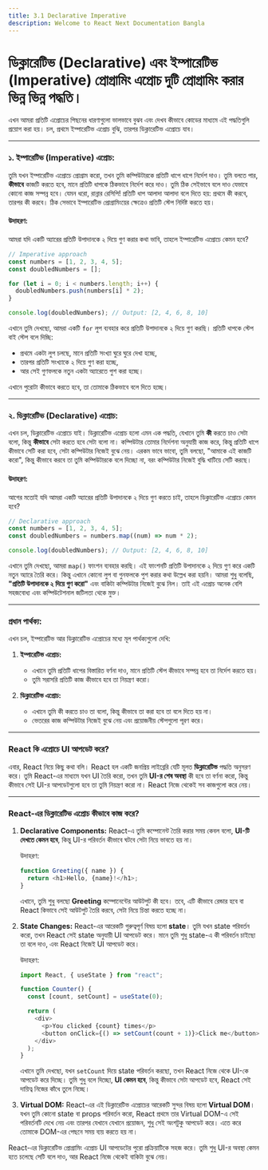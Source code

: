 ```yaml
---
title: 3.1 Declarative Imperative
description: Welcome to React Next Documentation Bangla
---
```


## <h1 className="bg-gradient-to-r from-blue-500 to-purple-500 inline-block text-transparent bg-clip-text text-3xl pt-2">ডিক্লারেটিভ (Declarative) এবং ইম্পারেটিভ (Imperative) প্রোগ্রামিং এপ্রোচ দুটি প্রোগ্রামিং করার ভিন্ন ভিন্ন পদ্ধতি।</h1>

এখন আমরা প্রতিটি এপ্রোচের পিছনের ধারণাগুলো ভালভাবে বুঝব এবং দেখব কীভাবে কোডের মাধ্যমে এই পদ্ধতিগুলি প্রয়োগ করা হয়। চল, প্রথমে ইম্পারেটিভ এপ্রোচ বুঝি, তারপর ডিক্লারেটিভ এপ্রোচে যাব।

---

### ১. ইম্পারেটিভ (Imperative) এপ্রোচ:

তুমি যখন ইম্পারেটিভ এপ্রোচে প্রোগ্রাম করো, তখন তুমি কম্পিউটারকে প্রতিটি ধাপে ধাপে নির্দেশ দাও। তুমি বলতে পার, **কীভাবে** কাজটি করতে হবে, মানে প্রতিটি ধাপকে ঠিকভাবে নির্দেশ করে দাও। তুমি ঠিক সেইভাবে বলে দাও যেভাবে কোনো কাজ সম্পন্ন হবে। যেমন ধরো, রান্নার রেসিপি! প্রতিটি ধাপ আলাদা আলাদা বলে দিতে হয়: প্রথমে কী করবে, তারপর কী করবে। ঠিক সেভাবে ইম্পারেটিভ প্রোগ্রামিংয়ের ক্ষেত্রেও প্রতিটি স্টেপ নির্দিষ্ট করতে হয়।

#### উদাহরণ:

আমরা যদি একটি অ্যারের প্রতিটি উপাদানকে ২ দিয়ে গুণ করার কথা ভাবি, তাহলে ইম্পারেটিভ এপ্রোচে কেমন হবে?

```javascript
// Imperative approach
const numbers = [1, 2, 3, 4, 5];
const doubledNumbers = [];

for (let i = 0; i < numbers.length; i++) {
  doubledNumbers.push(numbers[i] * 2);
}

console.log(doubledNumbers); // Output: [2, 4, 6, 8, 10]
```

এখানে তুমি দেখছো, আমরা একটি `for` লুপ ব্যবহার করে প্রতিটি উপাদানকে ২ দিয়ে গুণ করছি। প্রতিটি ধাপকে স্টেপ বাই স্টেপ বলে দিচ্ছি:

- প্রথমে একটা লুপ চলছে, মানে প্রতিটি সংখ্যা ঘুরে ঘুরে দেখা হচ্ছে,
- তারপর প্রতিটি সংখ্যাকে ২ দিয়ে গুণ করা হচ্ছে,
- আর সেই গুণফলকে নতুন একটা অ্যারেতে পুশ করা হচ্ছে।

এখানে পুরোটা কীভাবে করতে হবে, তা তোমাকে ঠিকভাবে বলে দিতে হচ্ছে।

---

### ২. ডিক্লারেটিভ (Declarative) এপ্রোচ:

এখন চল, ডিক্লারেটিভ এপ্রোচে যাই। ডিক্লারেটিভ এপ্রোচ হলো এমন এক পদ্ধতি, যেখানে তুমি **কী** করতে চাও সেটা বলো, কিন্তু **কীভাবে** সেটা করতে হবে সেটা বলো না। কম্পিউটার তোমার নির্দেশনা অনুযায়ী কাজ করে, কিন্তু প্রতিটি ধাপে কীভাবে সেটি করা হবে, সেটা কম্পিউটার নিজেই বুঝে নেয়। এরকম ভাবে ভাবো, তুমি বলছো, "আমাকে এই কাজটি করো", কিন্তু কীভাবে করবে তা তুমি কম্পিউটারকে বলে দিচ্ছো না, বরং কম্পিউটার নিজেই বুদ্ধি খাটিয়ে সেটি করছে।

#### উদাহরণ:

আগের মতোই যদি আমরা একটি অ্যারের প্রতিটি উপাদানকে ২ দিয়ে গুণ করতে চাই, তাহলে ডিক্লারেটিভ এপ্রোচে কেমন হবে?

```javascript
// Declarative approach
const numbers = [1, 2, 3, 4, 5];
const doubledNumbers = numbers.map((num) => num * 2);

console.log(doubledNumbers); // Output: [2, 4, 6, 8, 10]
```

এখানে তুমি দেখছো, আমরা `map()` ফাংশন ব্যবহার করছি। এই ফাংশনটি প্রতিটি উপাদানকে ২ দিয়ে গুণ করে একটি নতুন অ্যারে তৈরি করে। কিন্তু এখানে কোনো লুপ বা গুনফলকে পুশ করার কথা উল্লেখ করা হয়নি। আমরা শুধু বলেছি, **"প্রতিটি উপাদানকে ২ দিয়ে গুণ করো"** এবং বাকিটা কম্পিউটার নিজেই বুঝে নিল। তাই এই এপ্রোচ অনেক বেশি সহজবোধ্য এবং কম্পিউটেশনাল জটিলতা থেকে মুক্ত।

---

### প্রধান পার্থক্য:

এখন চল, ইম্পারেটিভ আর ডিক্লারেটিভ এপ্রোচের মধ্যে মূল পার্থক্যগুলো দেখি:

1. **ইম্পারেটিভ এপ্রোচ:**

   - এখানে তুমি প্রতিটি ধাপের বিস্তারিত বর্ণনা দাও, মানে প্রতিটি স্টেপ কীভাবে সম্পন্ন হবে তা নির্দেশ করতে হয়।
   - তুমি সরাসরি প্রতিটি কাজ কীভাবে হবে তা নিয়ন্ত্রণ করো।

2. **ডিক্লারেটিভ এপ্রোচ:**
   - এখানে তুমি কী করতে চাও তা বলো, কিন্তু কীভাবে তা করা হবে তা বলে দিতে হয় না।
   - ভেতরের কাজ কম্পিউটার নিজেই বুঝে নেয় এবং প্রয়োজনীয় স্টেপগুলো পূরণ করে।

---

### React কি এপ্রোচে UI আপডেট করে?

এবার, React নিয়ে কিছু কথা বলি। React হল একটি জনপ্রিয় লাইব্রেরি যেটি মূলত **ডিক্লারেটিভ** পদ্ধতি অনুসরণ করে। তুমি React-এর মাধ্যমে যখন UI তৈরি করো, তখন তুমি **UI-র শেষ অবস্থা** কী হবে তা বর্ণনা করো, কিন্তু কীভাবে সেই UI-র আপডেটগুলো হবে তা তুমি নিয়ন্ত্রণ করো না। React নিজে থেকেই সব কাজগুলো করে নেয়।

---

### React-এর ডিক্লারেটিভ এপ্রোচ কীভাবে কাজ করে?

1. **Declarative Components:**
   React-এ তুমি কম্পোনেন্ট তৈরি করার সময় কেবল বলো, **UI-টি দেখতে কেমন হবে**, কিন্তু UI-র পরিবর্তন কীভাবে ঘটবে সেটা নিয়ে ভাবতে হয় না।

   উদাহরণ:

   ```javascript
   function Greeting({ name }) {
     return <h1>Hello, {name}!</h1>;
   }
   ```

   এখানে, তুমি শুধু বলছো **Greeting** কম্পোনেন্টের আউটপুট কী হবে। তবে, এটি কীভাবে রেন্ডার হবে বা React কিভাবে সেই আউটপুট তৈরি করবে, সেটা নিয়ে চিন্তা করতে হচ্ছে না।

2. **State Changes:**
   React-এর আরেকটি গুরুত্বপূর্ণ বিষয় হলো **state**। তুমি যখন state পরিবর্তন করো, তখন React সেই state অনুযায়ী UI আপডেট করে। মানে তুমি শুধু state-এ কী পরিবর্তন চাইছো তা বলে দাও, এবং React নিজেই UI আপডেট করে।

   উদাহরণ:

   ```javascript
   import React, { useState } from "react";

   function Counter() {
     const [count, setCount] = useState(0);

     return (
       <div>
         <p>You clicked {count} times</p>
         <button onClick={() => setCount(count + 1)}>Click me</button>
       </div>
     );
   }
   ```

   এখানে তুমি দেখছো, যখন `setCount` দিয়ে state পরিবর্তন করছো, তখন React নিজে থেকে UI-কে আপডেট করে দিচ্ছে। তুমি শুধু বলে দিচ্ছো, **UI কেমন হবে**, কিন্তু কীভাবে সেটা আপডেট হবে, React সেই দায়িত্ব নিজের কাঁধে তুলে নিচ্ছে।

3. **Virtual DOM:**
   React-এর এই ডিক্লারেটিভ এপ্রোচের আরেকটি সুন্দর বিষয় হলো **Virtual DOM**। যখন তুমি কোনো state বা props পরিবর্তন করো, React প্রথমে তার Virtual DOM-এ সেই পরিবর্তনটি দেখে নেয় এবং তারপর যেখানে যেখানে প্রয়োজন, শুধু সেই অংশটুকু আপডেট করে। এতে করে তোমাকে DOM-এর পেছনে সময় ব্যয় করতে হয় না।

React-এর ডিক্লারেটিভ প্রোগ্রামিং এপ্রোচ UI আপডেটের পুরো প্রক্রিয়াটিকে সহজ করে। তুমি শুধু UI-র অবস্থা কেমন হতে চলেছে সেটি বলে দাও, আর React নিজে থেকেই বাকিটা বুঝে নেয়।
